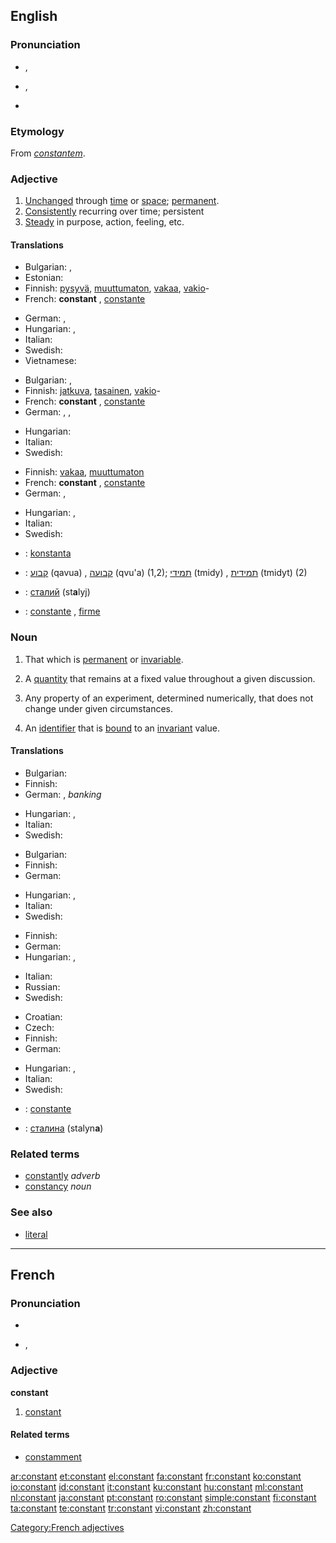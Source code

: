 ==English==

===Pronunciation===
* {{a|RP}} {{IPA|/ˈkɒnstənt/}}, {{SAMPA|/"kQnst@nt/}}
* {{a|US}} {{IPA|/ˈkɑnstənt/}}, {{SAMPA|/"kAnst@nt/}}
* {{audio|en-us-constant.ogg|Audio (US)}}

===Etymology===
From {{etyl|la}} ''[[constantem]]''.

===Adjective===
{{en-adj}}

# [[unchanged|Unchanged]] through [[time]] or [[space]]; [[permanent]].
# [[consistently|Consistently]] recurring over time; persistent
# [[steady|Steady]] in purpose, action, feeling, etc.

====Translations====
{{trans-top|unchanged through time}}
* Bulgarian: {{t|bg|постоянен}},  {{t|bg|неизменен}}
* Estonian: {{t|et|püsiv}}
* Finnish: [[pysyvä]], [[muuttumaton]], [[vakaa]], [[vakio]]-
* French: '''constant''' {{m}}, [[constante]] {{f}}
{{trans-mid}}
* German: {{t+|de|beständig}}, {{t+|de|konstant}}
* Hungarian: {{t+|hu|állandó}}, {{t+|hu|változatlan}}
* Italian: {{t+|it|costante}}
* Swedish: {{t+|sv|konstant}}
* Vietnamese: {{t|vi|không thay đổi|xs=Vietnamese}}
{{trans-bottom}}

{{trans-top|consistently recurring over time}}
* Bulgarian: {{t|bg|постоянен}},  {{t|bg|непрекъснат}}
* Finnish: [[jatkuva]], [[tasainen]], [[vakio]]-
* French: '''constant''' {{m}}, [[constante]] {{f}}
* German: {{t+|de|regelmäßig}}, {{t+|de|ständig}}, {{t+|de|stetig}}
{{trans-mid}}
* Hungarian: {{t+|hu|folytonos}}
* Italian: {{t+|it|costante}}
* Swedish: {{t+|sv|konstant}}
{{trans-bottom}}

{{trans-top|steady}}
* Finnish: [[vakaa]], [[muuttumaton]]
* French: '''constant''' {{m}}, [[constante]] {{f}}
* German: {{t+|de|konstant}}, {{t+|de|fest}}
{{trans-mid}}
* Hungarian: {{t|hu|állhatatos}}, {{t|hu|kitartó}}
* Italian: {{t+|it|costante}}
* Swedish: {{t+|sv|konstant}}
{{trans-bottom}}

{{checktrans-top}}
* {{ttbc|Esperanto}}: [[konstanta]]
* {{ttbc|Hebrew}}: [[קבוע]] (qavua) {{m}}, [[קבועה]] (qvu'a) {{f}} (1,2); [[תמידי]] (tmidy) {{m}}, [[תמידית]] (tmidyt) {{f}} (2)
* {{ttbc|Ukrainian}}: [[сталий]] {{m}} (st'''a'''lyj)
* {{ttbc|Spanish}}: [[constante]] {{m|f}}, [[firme]] {{m|f}}
{{trans-bottom}}

===Noun===
{{en-noun}}

# That which is [[permanent]] or [[invariable]].
# {{algebra}} A [[quantity]] that remains at a fixed value throughout a given discussion.
# {{science}} Any property of an experiment, determined numerically, that does not change under given circumstances.
# {{computing}} An [[identifier]] that is [[bound]] to an [[invariant]] value.

====Translations====
{{trans-top|that which is permanent or invariable}}
* Bulgarian: {{t|bg|постоянна величина|f}}
* Finnish: {{t+|fi|vakio}}
* German: {{t+|de|Konstante|f}}, {{t+|de|Fixwert|m}} ''banking''
{{trans-mid}}
* Hungarian: {{t+|hu|állandó}}, {{t|hu|konstans}}
* Italian: {{t+|it|costante|f}}
* Swedish: {{t+|sv|konstant|c}}
{{trans-bottom}}

{{trans-top|algebra: quantity that remains fixed}}
* Bulgarian: {{t|bg|константа|f}}
* Finnish: {{t+|fi|vakio}}
* German: {{t+|de|Konstante|f}}
{{trans-mid}}
* Hungarian: {{t+|hu|állandó}}, {{t|hu|konstans}}
* Italian: {{t+|it|costante|f}}
* Swedish: {{t+|sv|konstant|c}}
{{trans-bottom}}

{{trans-top|science: property that does not change}}
* Finnish: {{t+|fi|vakio}}
* German: {{t+|de|Konstante|f}}
* Hungarian: {{t+|hu|állandó}}, {{t|hu|konstans}}
{{trans-mid}}
* Italian: {{t+|it|costante|f}}
* Russian: {{t+|ru|постоянная|f}}
* Swedish: {{t+|sv|konstant|c}}
{{trans-bottom}}

{{trans-top|identifier that is bound to an invariant value}}
* Croatian: {{t-|hr|konstanta|f}}
* Czech: {{t-|cs|konstanta|f}}
* Finnish: {{t+|fi|vakio}}
* German: {{t+|de|Konstante|f}}
{{trans-mid}}
* Hungarian: {{t+|hu|állandó}}, {{t|hu|konstans}}
* Italian: {{t+|it|costante|f}}
* Swedish: {{t+|sv|konstant|c}}
{{trans-bottom}}

{{checktrans-top}}
* {{ttbc|French}}: [[constante]] {{f}}
* {{ttbc|Ukrainian}}: [[сталина]] {{f}} (stalyn'''a''')
{{trans-bottom}}

===Related terms===
* [[constantly]] ''adverb''
* [[constancy]] ''noun''

===See also===
* {{computing}} [[literal]]

----

==French==

===Pronunciation===
* {{audio|Fr-constant.ogg|audio}}
* {{IPA|lang=fr|/kɔ̃s.tɑ̃/}}, {{SAMPA|/kO~s.tA~/}}

===Adjective===
{{fr-infl-adj|sm=constant|sf=constante|pm=constants|pf=constantes|smp=kɔ̃s.tɑ̃|sfp=kɔ̃s.tɑ̃t|pmp=kɔ̃s.tɑ̃|pfp=kɔ̃s.tɑ̃t}}
{{fr-adj}}
'''constant'''

# [[#Adjective|constant]]

====Related terms====
* [[constamment]]

[[Category:French adjectives]]

[[ar:constant]]
[[et:constant]]
[[el:constant]]
[[fa:constant]]
[[fr:constant]]
[[ko:constant]]
[[io:constant]]
[[id:constant]]
[[it:constant]]
[[ku:constant]]
[[hu:constant]]
[[ml:constant]]
[[nl:constant]]
[[ja:constant]]
[[pt:constant]]
[[ro:constant]]
[[simple:constant]]
[[fi:constant]]
[[ta:constant]]
[[te:constant]]
[[tr:constant]]
[[vi:constant]]
[[zh:constant]]